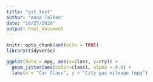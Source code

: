 ```yaml
---
title: "git_test"
author: "Anna Talken"
date: "10/27/2020"
output: html_document
---
```


```r
knitr::opts_chunk$set(echo = TRUE)
library(tidyverse)

```

```r
ggplot(data = mpg, aes(x=class, y=cty)) +
  geom_jitter(aes(color=class), alpha = 0.6) +
  labs(x = "Car Class", y = "City gas mileage (mpg")

```

